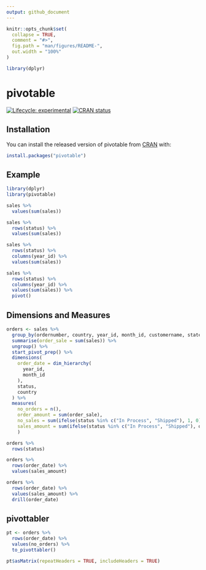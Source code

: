 ```yaml
---
output: github_document
---
```


<!-- README.md is generated from README.Rmd. Please edit that file -->

```r
knitr::opts_chunk$set(
  collapse = TRUE,
  comment = "#>",
  fig.path = "man/figures/README-",
  out.width = "100%"
)

library(dplyr)
```

# pivotable

<!-- badges: start -->
[![Lifecycle: experimental](https://img.shields.io/badge/lifecycle-experimental-orange.svg)](https://www.tidyverse.org/lifecycle/#experimental)
[![CRAN status](https://www.r-pkg.org/badges/version/pivotable)](https://CRAN.R-project.org/package=pivotable)
<!-- badges: end -->

## Installation

You can install the released version of pivotable from [CRAN](https://CRAN.R-project.org) with:

``` r
install.packages("pivotable")
```

## Example

```r
library(dplyr)
library(pivotable)

sales %>%
  values(sum(sales))
```


```r
sales %>%
  rows(status) %>%
  values(sum(sales)) 
```


```r
sales %>%
  rows(status) %>%
  columns(year_id) %>%
  values(sum(sales))
```


```r
sales %>%
  rows(status) %>%
  columns(year_id) %>%
  values(sum(sales)) %>%
  pivot()
```


## Dimensions and Measures

```r
orders <- sales %>%
  group_by(ordernumber, country, year_id, month_id, customername, state, status) %>% 
  summarise(order_sale = sum(sales)) %>%
  ungroup() %>%
  start_pivot_prep() %>%
  dimensions(
    order_date = dim_hierarchy(
      year_id,
      month_id      
    ),
    status, 
    country
  ) %>%
  measures(
    no_orders = n(), 
    order_amount = sum(order_sale),
    no_sales = sum(ifelse(status %in% c("In Process", "Shipped"), 1, 0)),
    sales_amount = sum(ifelse(status %in% c("In Process", "Shipped"), order_sale, 0))
    )
```

```r
orders %>%
  rows(status)
```

```r
orders %>%
  rows(order_date) %>%
  values(sales_amount) 
```


```r
orders %>%
  rows(order_date) %>%
  values(sales_amount) %>%
  drill(order_date)
```

## pivottabler


```r
pt <- orders %>%
  rows(order_date) %>%
  values(no_orders) %>%
  to_pivottabler()

pt$asMatrix(repeatHeaders = TRUE, includeHeaders = TRUE)
```

